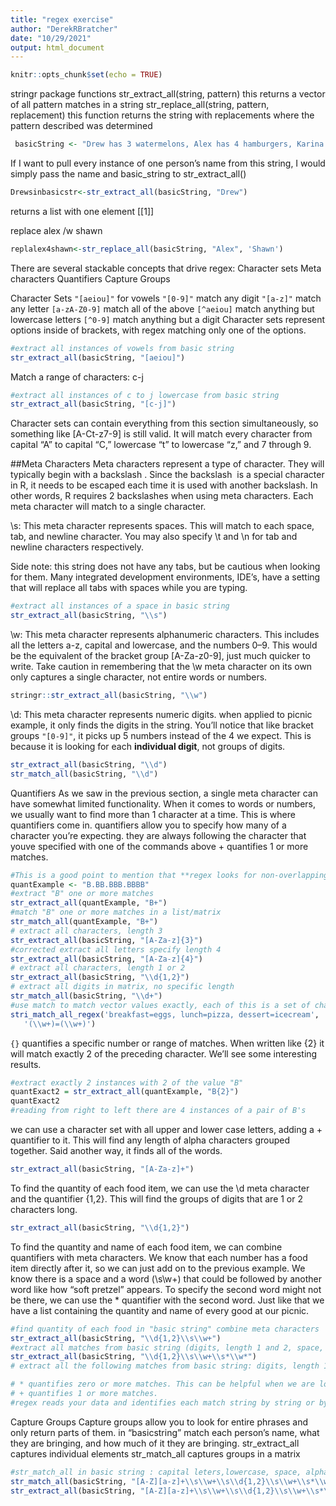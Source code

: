 ```yaml
---
title: "regex exercise"
author: "DerekRBratcher"
date: "10/29/2021"
output: html_document
---
```


```r
knitr::opts_chunk$set(echo = TRUE)
```

stringr package functions
str_extract_all(string, pattern) this returns a vector of all pattern matches in a string
str_replace_all(string, pattern, replacement) this function returns the string with replacements where the pattern described was determined

```r
 basicString <- "Drew has 3 watermelons, Alex has 4 hamburgers, Karina has 12 tamales, and Anna has 6 soft pretzels"
```
If I want to pull every instance of one person’s name from this string, I would simply pass the name and basic_string to str_extract_all()

```r
Drewsinbasicstr<-str_extract_all(basicString, "Drew")
```
returns a list with one element [[1]]

replace alex /w shawn
```r
replalex4shawn<-str_replace_all(basicString, "Alex", 'Shawn')
```

There are several stackable concepts that drive regex:
Character sets
Meta characters
Quantifiers
Capture Groups


Character Sets 
`"[aeiou]"` for vowels
`"[0-9]"`  match any digit
`"[a-z]"`  match any letter
`[a-zA-Z0-9]` match all of the above
`[^aeiou]` match anything but lowercase letters
`[^0-9]`   match anything but a digit
Character sets represent options inside of brackets, with regex matching only one of the options. 
```r
#extract all instances of vowels from basic string
str_extract_all(basicString, "[aeiou]")
```
Match a range of characters: c-j

```r
#extract all instances of c to j lowercase from basic string
str_extract_all(basicString, "[c-j]")
```
Character sets can contain everything from this section simultaneously, so something like [A-Ct-z7-9] is still valid. It will match every character from capital “A” to capital “C,” lowercase “t” to lowercase “z,” and 7 through 9.

##Meta Characters
Meta characters represent a type of character. They will typically begin with a backslash \. Since the backslash \ is a special character in R, it needs to be escaped each time it is used with another backslash. In other words, R requires 2 backslashes when using meta characters. Each meta character will match to a single character.

\\s: This meta character represents spaces. This will match to each space, tab, and newline character. You may also specify \\t and \\n for tab and newline characters respectively. 

Side note: this string does not have any tabs, but be cautious when looking for them. Many integrated development environments, IDE’s, have a setting that will replace all tabs with spaces while you are typing. 
```r
#extract all instances of a space in basic string
str_extract_all(basicString, "\\s")
```


\\w: This meta character represents alphanumeric characters. This includes all the letters a-z, capital and lowercase, and the numbers 0–9. This would be the equivalent of the bracket group [A-Za-z0-9], just much quicker to write. Take caution in remembering that the \\w meta character on its own only captures a single character, not entire words or numbers. 

```r
stringr::str_extract_all(basicString, "\\w")
```
\\d: This meta character represents numeric digits. when applied to picnic example, it only finds the digits in the string. You’ll notice that like bracket groups `"[0-9]"`, it picks up 5 numbers instead of the 4 we expect. This is because it is looking for each **individual digit**, not groups of digits. 


```r
str_extract_all(basicString, "\\d")
str_match_all(basicString, "\\d")
```

Quantifiers
As we saw in the previous section, a single meta character can have somewhat limited functionality. When it comes to words or numbers, we usually want to find more than 1 character at a time. This is where quantifiers come in.
quantifiers allow you to specify how many of a character you're expecting. they are always following the character that youve specified with one of the commands above
+ quantifies 1 or more matches.
```r
#This is a good point to mention that **regex looks for non-overlapping matches**. In this case, it looks at each B and the character that follows it. Since we used the `+` quantifier, it continues to match until it reaches the end of a group of B’s.
quantExample <- "B.BB.BBB.BBBB"
#extract "B" one or more matches
str_extract_all(quantExample, "B+")
#match "B" one or more matches in a list/matrix
str_match_all(quantExample, "B+")
# extract all characters, length 3 
str_extract_all(basicString, "[A-Za-z]{3}")
#corrected extract all letters specify length 4
str_extract_all(basicString, "[A-Za-z]{4}")
# extract all characters, length 1 or 2
str_extract_all(basicString, "\\d{1,2}")
# extract all digits in matrix, no specific length
str_match_all(basicString, "\\d+")
#use match to match vector values exactly, each of this is a set of characters separated by an equal sign
stri_match_all_regex('breakfast=eggs, lunch=pizza, dessert=icecream',
   '(\\w+)=(\\w+)')
```


`{}` quantifies a specific number or range of matches. When written like {2} it will match exactly 2 of the preceding character. We’ll see some interesting results.

```r
#extract exactly 2 instances with 2 of the value "B" 
quantExact2 = str_extract_all(quantExample, "B{2}")
quantExact2
#reading from right to left there are 4 instances of a pair of B's
```
we can use a character set with all upper and lower case letters, adding a + quantifier to it. This will find any length of alpha characters grouped together. Said another way, it finds all of the words. 

```r

str_extract_all(basicString, "[A-Za-z]+")
```
To find the quantity of each food item, we can use the \\d meta character and the quantifier {1,2}. This will find the groups of digits that are 1 or 2 characters long. 
```r
str_extract_all(basicString, "\\d{1,2}")
```
To find the quantity and name of each food item, we can combine quantifiers with meta characters. We know that each number has a food item directly after it, so we can just add on to the previous example. We know there is a space and a word (\\s\\w+) that could be followed by another word like how “soft pretzel” appears. To specify the second word might not be there, we can use the * quantifier with the second word. Just like that we have a list containing the quantity and name of every good at our picnic.
```r
#find quantity of each food in "basic string" combine meta characters 
str_extract_all(basicString, "\\d{1,2}\\s\\w+")
#extract all matches from basic string (digits, length 1 and 2, space, alphanumerics unspecified length)
str_extract_all(basicString, "\\d{1,2}\\s\\w+\\s*\\w*")
# extract all the following matches from basic string: digits, length 1 and 2 units, one space, letters alphanumeric one or more, spacers 0 or more and letters 0 or more

# * quantifies zero or more matches. This can be helpful when we are looking for something that may or may not be in our string
# + quantifies 1 or more matches. 
#regex reads your data and identifies each match string by string or byte by byte based on the pattern described
```
Capture Groups
Capture groups allow you to look for entire phrases and only return parts of them. 
in "basicstring" match each person’s name, what they are bringing, and how much of it they are bringing.
str_extract_all captures individual elements
str_match_all captures groups in a matrix
```r
#str_match_all in basic string : capital leters,lowercase, space, alphanumeric 1 or more, space, digit 1 or 2, space, aplhanumeric one or more, space 0 or more, aphanumeric 0 or more
str_match_all(basicString, "[A-Z][a-z]+\\s\\w+\\s\\d{1,2}\\s\\w+\\s*\\w*")
str_extract_all(basicString, "[A-Z][a-z]+\\s\\w+\\s\\d{1,2}\\s\\w+\\s*\\w*")
```



